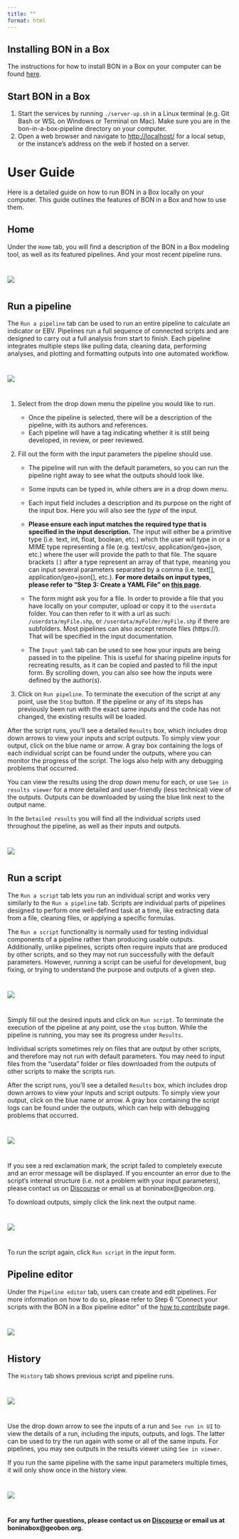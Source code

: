 ```yaml
---
title: ""
format: html
---
```


## Installing BON in a Box

The instructions for how to install BON in a Box on your computer can be found [here](how_to_install.qmd).

## Start BON in a Box

1.  Start the services by running `./server-up.sh` in a Linux terminal (e.g. Git Bash or WSL on Windows or Terminal on Mac). Make sure you are in the bon-in-a-box-pipeline directory on your computer.
2.  Open a web browser and navigate to <http://localhost/> for a local setup, or the instance's address on the web if hosted on a server.

# User Guide

Here is a detailed guide on how to run BON in a Box locally on your computer. This guide outlines the features of BON in a Box and how to use them.

## Home

Under the `Home` tab, you will find a description of the BON in a Box modeling tool, as well as its featured pipelines. And your most recent pipeline runs.

::: {style="margin-top: 40px;"}
:::

![](images/Image7.png)

::: {style="margin-top: 40px;"}
:::

## Run a pipeline

The `Run a pipeline` tab can be used to run an entire pipeline to calculate an indicator or EBV. Pipelines run a full sequence of connected scripts and are designed to carry out a full analysis from start to finish. Each pipeline integrates multiple steps like pulling data, cleaning data, performing analyses, and plotting and formatting outputs into one automated workflow.

::: {style="margin-top: 40px;"}
:::

![](images/Image12.png)

::: {style="margin-top: 40px;"}
:::

1.  Select from the drop down menu the pipeline you would like to run.

    -   Once the pipeline is selected, there will be a description of the pipeline, with its authors and references.
    -   Each pipeline will have a tag indicating whether it is still being developed, in review, or peer reviewed.

2.  Fill out the form with the input parameters the pipeline should use.

    -   The pipeline will run with the default parameters, so you can run the pipeline right away to see what the outputs should look like.

    -   Some inputs can be typed in, while others are in a drop down menu.

    -   Each input field includes a description and its purpose on the right of the input box. Here you will also see the *type* of the input.

    -   **Please ensure each input matches the required type that is specified in the input description.** The input will either be a primitive type (i.e. text, int, float, boolean, etc.) which the user will type in or a MIME type representing a file (e.g. text/csv, application/geo+json, etc.) where the user will provide the path to that file. The square brackets `[]` after a type represent an array of that type, meaning you can input several parameters separated by a comma (i.e. text\[\], application/geo+json\[\], etc.). **For more details on input types, please refer to "Step 3: Create a YAML File" on [this page](how_to_contribute.qmd).**

    -   The form might ask you for a file. In order to provide a file that you have locally on your computer, upload or copy it to the `userdata` folder. You can then refer to it with a url as such: `/userdata/myFile.shp`, or `/userdata/myFolder/myFile.shp` if there are subfolders. Most pipelines can also accept remote files (https://). That will be specified in the input documentation.

    -   The `Input yaml` tab can be used to see how your inputs are being passed in to the pipeline. This is useful for sharing pipeline inputs for recreating results, as it can be copied and pasted to fill the input form. By scrolling down, you can also see how the inputs were defined by the author(s).

3.  Click on `Run pipeline`. To terminate the execution of the script at any point, use the `Stop` button. If the pipeline or any of its steps has previously been run with the exact same inputs and the code has not changed, the existing results will be loaded.

After the script runs, you'll see a detailed `Results` box, which includes drop down arrows to view your inputs and script outputs. To simply view your output, click on the blue name or arrow. A gray box containing the logs of each individual script can be found under the outputs, where you can monitor the progress of the script. The logs also help with any debugging problems that occurred.

You can view the results using the drop down menu for each, or use `See in results viewer` for a more detailed and user-friendly (less technical) view of the outputs. Outputs can be downloaded by using the blue link next to the output name.

In the `Detailed results` you will find all the individual scripts used throughout the pipeline, as well as their inputs and outputs.

::: {style="margin-top: 40px;"}
:::

![](images/Image13.png)

::: {style="margin-top: 40px;"}
:::

## Run a script

The `Run a script` tab lets you run an individual script and works very similarly to the `Run a pipeline` tab. Scripts are individual parts of pipelines designed to perform one well-defined task at a time, like extracting data from a file, cleaning files, or applying a specific formulas.

The `Run a script` functionality is normally used for testing individual components of a pipeline rather than producing usable outputs. Additionally, unlike pipelines, scripts often require inputs that are produced by other scripts, and so they may not run successfully with the default parameters. However, running a script can be useful for development, bug fixing, or trying to understand the purpose and outputs of a given step.

::: {style="margin-top: 40px;"}
:::

![](images/Image8.png)

::: {style="margin-top: 40px;"}
:::

Simply fill out the desired inputs and click on `Run script`. To terminate the execution of the pipeline at any point, use the `stop` button. While the pipeline is running, you may see its progress under `Results`.

Individual scripts sometimes rely on files that are output by other scripts, and therefore may not run with default parameters. You may need to input files from the "userdata" folder or files downloaded from the outputs of other scripts to make the scripts run.

After the script runs, you'll see a detailed `Results` box, which includes drop down arrows to view your inputs and script outputs. To simply view your output, click on the blue name or arrow. A gray box containing the script logs can be found under the outputs, which can help with debugging problems that occurred.

::: {style="margin-top: 40px;"}
:::

![](images/Image10.png)

::: {style="margin-top: 40px;"}
:::

If you see a red exclamation mark, the script failed to completely execute and an error message will be displayed. If you encounter an error due to the script’s internal structure (i.e. not a problem with your input parameters), please contact us on [Discourse](https://discourse.geobon.org) or email us at boninabox\@geobon.org.

To download outputs, simply click the link next the output name.

::: {style="margin-top: 40px;"}
:::

![](images/Image11.png)

::: {style="margin-top: 40px;"}
:::

To run the script again, click `Run script` in the input form.

## Pipeline editor

Under the `Pipeline editor` tab, users can create and edit pipelines. For more information on how to do so, please refer to Step 6 "Connect your scripts with the BON in a Box pipeline editor" of the [how to contribute](how_to_contribute.qmd#pipeline_editor) page.

::: {style="margin-top: 40px;"}
:::

![](images/Image14.png)

::: {style="margin-top: 40px;"}
:::

## History

The `History` tab shows previous script and pipeline runs.

::: {style="margin-top: 40px;"}
:::

![](images/Image15.png)

::: {style="margin-top: 40px;"}
:::

Use the drop down arrow to see the inputs of a run and `See run in UI` to view the details of a run, including the inputs, outputs, and logs. The latter can be used to try the run again with some or all of the same inputs. For pipelines, you may see outputs in the results viewer using `See in viewer`.

If you run the same pipeline with the same input parameters multiple times, it will only show once in the history view.

::: {style="margin-top: 40px;"}
:::

![](images/Image16.png)

::: {style="margin-top: 40px;"}
:::

**For any further questions, please contact us on [Discourse](https://discourse.geobon.org) or email us at boninabox\@geobon.org.**